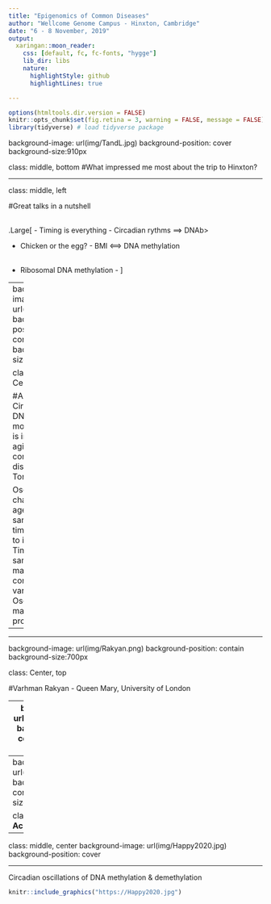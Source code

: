 ```yaml
---
title: "Epigenomics of Common Diseases"
author: "Wellcome Genome Campus - Hinxton, Cambridge"
date: "6 - 8 November, 2019"
output: 
  xaringan::moon_reader:
    css: [default, fc, fc-fonts, "hygge"]
    lib_dir: libs
    nature:
      highlightStyle: github
      highlightLines: true

---
```

```r
options(htmltools.dir.version = FALSE)
knitr::opts_chunk$set(fig.retina = 3, warning = FALSE, message = FALSE)
library(tidyverse) # load tidyverse package

```

background-image: url(img/TandL.jpg)
background-position: cover
background-size:910px

class: middle, bottom 
#What impressed me most about the trip to Hinxton?

---

class: middle, left

#Great talks in a nutshell<br /> <br />

.Large[
-  Timing is everything - Circadian rythms ⟹   DNAb>      <br />

-  Chicken or the egg? -  BMI  ⟺  DNA methylation<br /> <br />

-  Ribosomal DNA methylation - ]



---
background-image: url(img/.png)
background-position: contain
background-size:700px

class: Center, top


#Akil Nair 
Circadian DNA modification is involved in aging and complex disease, U of Toronto.

Osc-modC change with age, sampling times shown to impact SZ. Time of sampling may be a confounding variable. , Oscillations may be error prone. 
---



---

background-image: url(img/Rakyan.png)
background-position: contain
background-size:700px

class: Center, top

#Varhman Rakyan - Queen Mary, University of London

---
background-image: url(img/aDNA_age.png)
background-position: contain
background-size:700px

class: Center, top

#Varhman Rakyan & Robert Lowe






---
background-image: url(img/group2019.jpeg)
background-position: contain
background-size:910px

class: Center, top
# **Acknowledgements**

---
class: middle, center 
background-image: url(img/Happy2020.jpg)
background-position: cover

---

Circadian oscillations of DNA methylation & demethylation

```r
knitr::include_graphics("https://Happy2020.jpg") 
```








